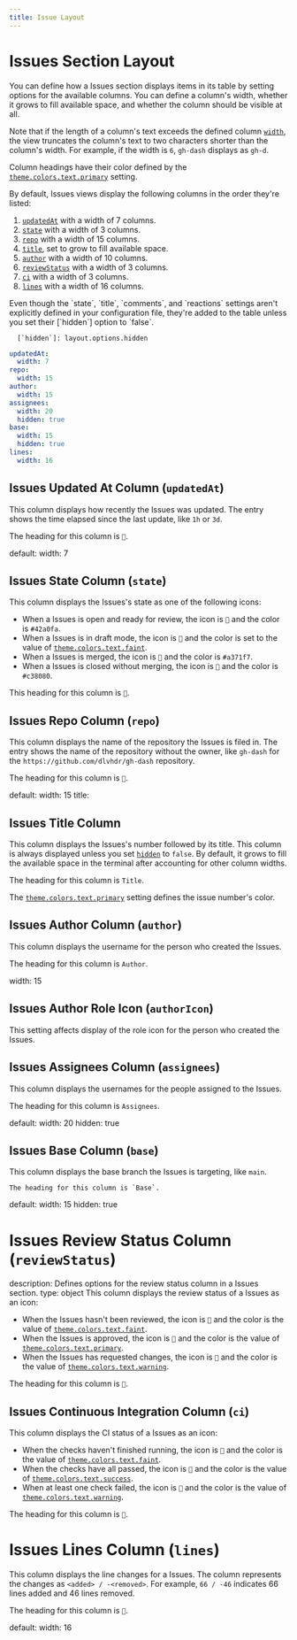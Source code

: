 ```yaml
---
title: Issue Layout
---
```



# Issues Section Layout

You can define how a Issues section displays items in its table by setting options for the
available columns. You can define a column's width, whether it grows to fill available space,
and whether the column should be visible at all.

Note that if the length of a column's text exceeds the defined column [`width`], the view
truncates the column's text to two characters shorter than the column's width. For example, if
the width is `6`, `gh-dash` displays as `gh-d`.

Column headings have their color defined by the [`theme.colors.text.primary`] setting.

[`width`]: layout.options.width
[`theme.colors.text.primary`]: theme.colors.text.primary

By default, Issues views display the following columns in the order they're listed:

1. [`updatedAt`] with a width of 7 columns.
1. [`state`] with a width of 3 columns.
1. [`repo`] with a width of 15 columns.
1. [`title`], set to grow to fill available space.
1. [`author`] with a width of 10 columns.
1. [`reviewStatus`] with a width of 3 columns.
1. [`ci`] with a width of 3 columns.
1. [`lines`] with a width of 16 columns.

<Aside type="caution" title="Watch out!">
      Even though the `state`, `title`, `comments`, and `reactions` settings
      aren't explicitly defined in your configuration file, they're added to
      the table unless you set their [`hidden`] option to `false`.

      [`hidden`]: layout.options.hidden

</Aside>
      
[`updatedAt`]:    layout.issue.updatedAt
[`state`]:        layout.issue.state
[`repo`]:         layout.issue.repo
[`title`]:        layout.issue.title
[`author`]:       layout.issue.author
[`reviewStatus`]: layout.issue.reviewStatus
[`ci`]:           layout.issue.ci
[`lines`]:        layout.issue.lines

```yaml
updatedAt:
  width: 7
repo:
  width: 15
author:
  width: 15
assignees:
  width: 20
  hidden: true
base:
  width: 15
  hidden: true
lines:
  width: 16
```

## Issues Updated At Column (`updatedAt`)

This column displays how recently the Issues was updated. The entry shows the time elapsed
since the last update, like `1h` or `3d`.

The heading for this column is ``.

default:
width: 7

## Issues State Column (`state`)

This column displays the Issues's state as one of the following icons:

- When a Issues is open and ready for review, the icon is `` and
  the color is `#42a0fa`.
- When a Issues is in draft mode, the icon is `` and the color is
  set to the value of [`theme.colors.text.faint`].
- When a Issues is merged, the icon is `` and the color is `#a371f7`.
- When a Issues is closed without merging, the icon is `` and the
  color is `#c38080`.

This heading for this column is ``.

[`theme.colors.text.faint`]: theme.colors.text.faint

## Issues Repo Column (`repo`)

This column displays the name of the repository the Issues is filed in. The entry shows the
name of the repository without the owner, like `gh-dash` for the
`https://github.com/dlvhdr/gh-dash` repository.

The heading for this column is ``.

[`width`]: layout.options.width

default:
width: 15
title:

## Issues Title Column

This column displays the Issues's number followed by its title. This column is always displayed
unless you set [`hidden`] to `false`. By default, it grows to fill the available space
in the terminal after accounting for other column widths.

The heading for this column is `Title`.

The [`theme.colors.text.primary`] setting defines the issue number's color.

[`hidden`]: layout.options.hidden
[`theme.colors.text.primary`]: theme.colors.text.primary

## Issues Author Column (`author`)

This column displays the username for the person who created the Issues.

The heading for this column is `Author`.

width: 15

## Issues Author Role Icon (`authorIcon`)

This setting affects display of the role icon for the person who created the Issues.

## Issues Assignees Column (`assignees`)

This column displays the usernames for the people assigned to the Issues.

The heading for this column is `Assignees`.

default:
width: 20
hidden: true

## Issues Base Column (`base`)

This column displays the base branch the Issues is targeting, like `main`.

    The heading for this column is `Base`.

default:
width: 15
hidden: true

# Issues Review Status Column (`reviewStatus`)

description: Defines options for the review status column in a Issues section.
type: object
This column displays the review status of a Issues as an icon:

- When the Issues hasn't been reviewed, the icon is `` and the
  color is the value of [`theme.colors.text.faint`].
- When the Issues is approved, the icon is `󰄬` and the color is
  the value of [`theme.colors.text.primary`].
- When the Issues has requested changes, the icon is `󰌑` and the
  color is the value of [`theme.colors.text.warning`].

The heading for this column is `󰯢`.

[`theme.colors.text.faint`]: theme.colors.text.faint
[`theme.colors.text.primary`]: theme.colors.text.primary
[`theme.colors.text.warning`]: theme.colors.text.warning

## Issues Continuous Integration Column (`ci`)

This column displays the CI status of a Issues as an icon:

- When the checks haven't finished running, the icon is `` and
  the color is the value of [`theme.colors.text.faint`].
- When the checks have all passed, the icon is `` and the
  color is the value of [`theme.colors.text.success`].
- When at least one check failed, the icon is `󰅙` and the
  color is the value of [`theme.colors.text.warning`].

The heading for this column is ``.

[`theme.colors.text.faint`]: theme.colors.text.faint
[`theme.colors.text.success`]: theme.colors.text.success
[`theme.colors.text.warning`]: theme.colors.text.warning

# Issues Lines Column (`lines`)

This column displays the line changes for a Issues. The column represents the changes as
`<added> / -<removed>`. For example, `66 / -46` indicates 66 lines added and 46
lines removed.

The heading for this column is ``.

default:
width: 16
